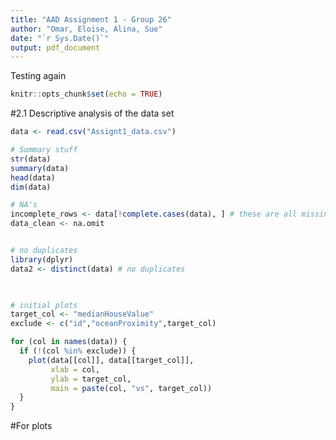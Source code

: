 ```yaml
---
title: "AAD Assignment 1 - Group 26"
author: "Omar, Eloise, Alina, Sue"
date: "`r Sys.Date()`"
output: pdf_document
---
```

Testing again
```r
knitr::opts_chunk$set(echo = TRUE)
```

#2.1 Descriptive analysis of the data set

```r
data <- read.csv("Assignt1_data.csv")

# Summary stuff
str(data) 
summary(data)
head(data)
dim(data) 

# NA's
incomplete_rows <- data[!complete.cases(data), ] # these are all missing aveBedrooms.
data_clean <- na.omit 


# no duplicates
library(dplyr) 
data2 <- distinct(data) # no duplicates
  


# initial plots
target_col <- "medianHouseValue"
exclude <- c("id","oceanProximity",target_col)

for (col in names(data)) {
  if (!(col %in% exclude)) {
    plot(data[[col]], data[[target_col]],
         xlab = col,
         ylab = target_col,
         main = paste(col, "vs", target_col))
  }
}


```





#For plots
```r

```

